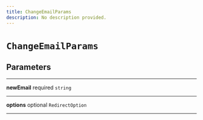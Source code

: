 ```yaml
---
title: ChangeEmailParams
description: No description provided.
---
```


# `ChangeEmailParams`

## Parameters

---

**newEmail** <span className="optional-status">required</span> `string`

---

**options** <span className="optional-status">optional</span> `RedirectOption`

---
